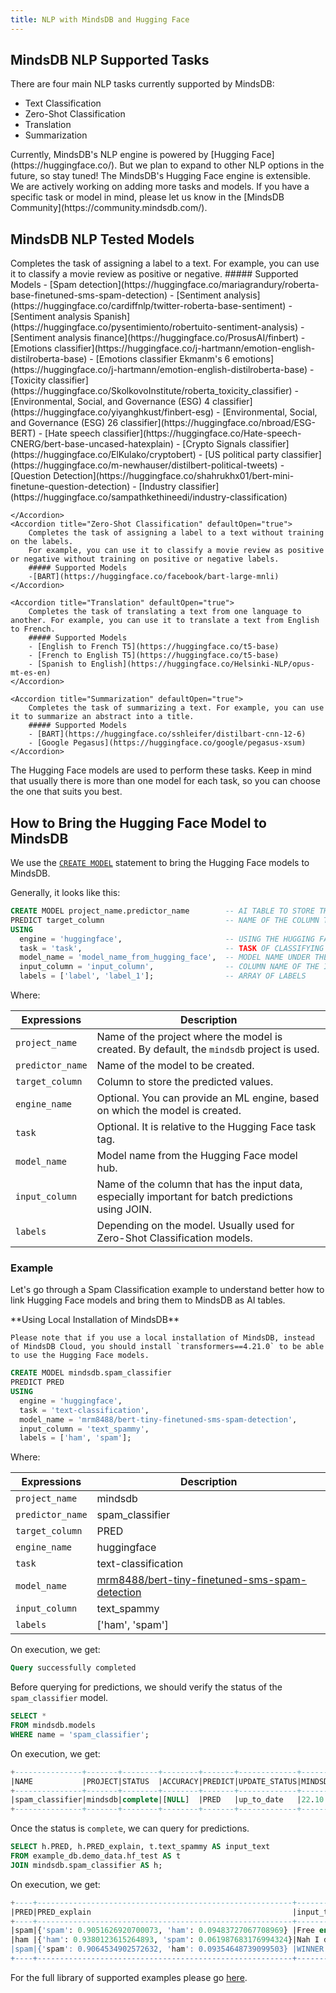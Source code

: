 ```yaml
---
title: NLP with MindsDB and Hugging Face
---
```


## MindsDB NLP Supported Tasks

There are four main NLP tasks currently supported by MindsDB:

- Text Classification
- Zero-Shot Classification
- Translation
- Summarization

<Tip>
Currently, MindsDB's NLP engine is powered by [Hugging Face](https://huggingface.co/). But we plan to expand to other NLP options in the future, so stay tuned!
</Tip>

<Tip>
The MindsDB's Hugging Face engine is extensible. We are actively working on adding more tasks and models.
If you have a specific task or model in mind, please let us know in the [MindsDB Community](https://community.mindsdb.com/).
</Tip>

## MindsDB NLP Tested Models

<AccordionGroup>
    <Accordion title="Text Classification" defaultOpen="true">
        Completes the task of assigning a label to a text. For example, you can use it to classify a movie review as positive or negative.
        ##### Supported Models
        - [Spam detection](https://huggingface.co/mariagrandury/roberta-base-finetuned-sms-spam-detection)
        - [Sentiment analysis](https://huggingface.co/cardiffnlp/twitter-roberta-base-sentiment)
        - [Sentiment analysis Spanish](https://huggingface.co/pysentimiento/robertuito-sentiment-analysis)
        - [Sentiment analysis finance](https://huggingface.co/ProsusAI/finbert)
        - [Emotions classifier](https://huggingface.co/j-hartmann/emotion-english-distilroberta-base)
        - [Emotions classifier Ekmanm's 6 emotions](https://huggingface.co/j-hartmann/emotion-english-distilroberta-base)
        - [Toxicity classifier](https://huggingface.co/SkolkovoInstitute/roberta_toxicity_classifier)
        - [Environmental, Social, and Governance (ESG) 4 classifier](https://huggingface.co/yiyanghkust/finbert-esg)
        - [Environmental, Social, and Governance (ESG) 26 classifier](https://huggingface.co/nbroad/ESG-BERT)
        - [Hate speech classifier](https://huggingface.co/Hate-speech-CNERG/bert-base-uncased-hatexplain)
        - [Crypto Signals classifier](https://huggingface.co/ElKulako/cryptobert)
        - [US political party classifier](https://huggingface.co/m-newhauser/distilbert-political-tweets)
        - [Question Detection](https://huggingface.co/shahrukhx01/bert-mini-finetune-question-detection)
        - [Industry classifier](https://huggingface.co/sampathkethineedi/industry-classification)

    </Accordion>
    <Accordion title="Zero-Shot Classification" defaultOpen="true">
        Completes the task of assigning a label to a text without training on the labels.
        For example, you can use it to classify a movie review as positive or negative without training on positive or negative labels.
        ##### Supported Models
        -[BART](https://huggingface.co/facebook/bart-large-mnli)
    </Accordion>

    <Accordion title="Translation" defaultOpen="true">
        Completes the task of translating a text from one language to another. For example, you can use it to translate a text from English to French.
        ##### Supported Models
        - [English to French T5](https://huggingface.co/t5-base)
        - [French to English T5](https://huggingface.co/t5-base)
        - [Spanish to English](https://huggingface.co/Helsinki-NLP/opus-mt-es-en)
    </Accordion>

    <Accordion title="Summarization" defaultOpen="true">
        Completes the task of summarizing a text. For example, you can use it to summarize an abstract into a title.
        ##### Supported Models
        - [BART](https://huggingface.co/sshleifer/distilbart-cnn-12-6)
        - [Google Pegasus](https://huggingface.co/google/pegasus-xsum)
    </Accordion>

</AccordionGroup>

The Hugging Face models are used to perform these tasks.
Keep in mind that usually there is more than one model for each task,
so you can choose the one that suits you best.

## How to Bring the Hugging Face Model to MindsDB

We use the [`CREATE MODEL`](/sql/create/predictor) statement to bring the Hugging Face models to MindsDB.

Generally, it looks like this:

```sql
CREATE MODEL project_name.predictor_name        -- AI TABLE TO STORE THE MODEL
PREDICT target_column                           -- NAME OF THE COLUMN TO STORE PREDICTED VALUES
USING
  engine = 'huggingface',                       -- USING THE HUGGING FACE ENGINE
  task = 'task',                                -- TASK OF CLASSIFYING TEXT (OPTIONAL)
  model_name = 'model_name_from_hugging_face',  -- MODEL NAME UNDER THE HUGGING FACE MODEL HUB
  input_column = 'input_column',                -- COLUMN NAME OF THE INPUT DATA
  labels = ['label', 'label_1'];                -- ARRAY OF LABELS
```

Where:

| Expressions      | Description                                                                                         |
| ---------------- | --------------------------------------------------------------------------------------------------- |
| `project_name`   | Name of the project where the model is created. By default, the `mindsdb` project is used.          |
| `predictor_name` | Name of the model to be created.                                                                    |
| `target_column`  | Column to store the predicted values.                                                               |
| `engine_name`    | Optional. You can provide an ML engine, based on which the model is created.                        |
| `task`           | Optional. It is relative to the Hugging Face task tag.                                              |
| `model_name`     | Model name from the Hugging Face model hub.                                                         |
| `input_column`   | Name of the column that has the input data, especially important for batch predictions using JOIN.  |
| `labels`         | Depending on the model. Usually used for Zero-Shot Classification models.                           |

### Example

Let's go through a Spam Classification example to understand better how
to link Hugging Face models and bring them to MindsDB as AI tables.

<Note>
    **Using Local Installation of MindsDB**

    Please note that if you use a local installation of MindsDB, instead of MindsDB Cloud, you should install `transformers==4.21.0` to be able to use the Hugging Face models.

</Note>

```sql
CREATE MODEL mindsdb.spam_classifier                           
PREDICT PRED                           
USING
  engine = 'huggingface',              
  task = 'text-classification',        
  model_name = 'mrm8488/bert-tiny-finetuned-sms-spam-detection', 
  input_column = 'text_spammy',        
  labels = ['ham', 'spam'];
```

Where:

| Expressions      | Description                                                                                                             |
| ---------------- | ----------------------------------------------------------------------------------------------------------------------- |
| `project_name`   | mindsdb                                                                                                                 |
| `predictor_name` | spam_classifier                                                                                                         |
| `target_column`  | PRED                                                                                                                    |
| `engine_name`    | huggingface                                                                                                             |
| `task`           | text-classification                                                                                                     |
| `model_name`     | [mrm8488/bert-tiny-finetuned-sms-spam-detection](https://huggingface.co/mrm8488/bert-tiny-finetuned-sms-spam-detection) |
| `input_column`   | text_spammy                                                                                                             |
| `labels`         | ['ham', 'spam']                                                                                                         |


On execution, we get:

```sql
Query successfully completed
```

Before querying for predictions, we should verify the status of the `spam_classifier` model.

```sql
SELECT *
FROM mindsdb.models
WHERE name = 'spam_classifier';
```

On execution, we get:

```sql
+---------------+-------+--------+--------+-------+-------------+---------------+------+-----------------+---------------------------------------------------------------------------------------------------------------------------------------------------------------------------------------------------------------+
|NAME           |PROJECT|STATUS  |ACCURACY|PREDICT|UPDATE_STATUS|MINDSDB_VERSION|ERROR |SELECT_DATA_QUERY|TRAINING_OPTIONS                                                                                                                                                                                               |
+---------------+-------+--------+--------+-------+-------------+---------------+------+-----------------+---------------------------------------------------------------------------------------------------------------------------------------------------------------------------------------------------------------+
|spam_classifier|mindsdb|complete|[NULL]  |PRED   |up_to_date   |22.10.2.1      |[NULL]|[NULL]           |{'target': 'PRED', 'using': {'engine': 'huggingface', 'task': 'text-classification', 'model_name': 'mrm8488/bert-tiny-finetuned-sms-spam-detection', 'input_column': 'text_spammy', 'labels': ['ham', 'spam']}}|
+---------------+-------+--------+--------+-------+-------------+---------------+------+-----------------+---------------------------------------------------------------------------------------------------------------------------------------------------------------------------------------------------------------+
```

Once the status is `complete`, we can query for predictions.

```sql
SELECT h.PRED, h.PRED_explain, t.text_spammy AS input_text
FROM example_db.demo_data.hf_test AS t
JOIN mindsdb.spam_classifier AS h;
```

On execution, we get:

```sql
+----+---------------------------------------------------------+-----------------------------------------------------------------------------------------------------------------------------------------------------------------+
|PRED|PRED_explain                                             |input_text                                                                                                                                                       |
+----+---------------------------------------------------------+-----------------------------------------------------------------------------------------------------------------------------------------------------------------+
|spam|{'spam': 0.9051626920700073, 'ham': 0.09483727067708969} |Free entry in 2 a wkly comp to win FA Cup final tkts 21st May 2005. Text FA to 87121 to receive entry question(std txt rate)T&C's apply 08452810075over18's      |
|ham |{'ham': 0.9380123615264893, 'spam': 0.061987683176994324}|Nah I don't think he goes to usf, he lives around here though                                                                                                    |
|spam|{'spam': 0.9064534902572632, 'ham': 0.09354648739099503} |WINNER!! As a valued network customer you have been selected to receivea £900 prize reward! To claim call 09061701461. Claim code KL341. Valid 12 hours only.    |
+----+---------------------------------------------------------+-----------------------------------------------------------------------------------------------------------------------------------------------------------------+
```

For the full library of supported examples please go [here](/nlp/nlp-extended-examples).
